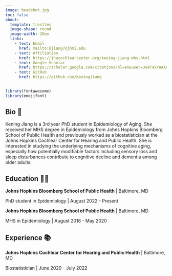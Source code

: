 ```yaml
---
image: headshot.jpg
toc: false
about: 
  template: trestles
  image-shape: round
  image-width: 20em
  links:
    - text: Email
      href: mailto:kjiang7@jhmi.edu
    - text: Affiliation
      href: https://jhucochlearcenter.org/kening-jiang-mhs.html
    - text: Google Scholar
      href: https://scholar.google.com/citations?hl=en&user=J64T4xYAAAAJ&view_op=list_works&authuser=1&sortby=pubdate
    - text: GitHub
      href: https://github.com/KeningJiang
---
```


```r
library(fontawesome)
library(emojifont)
```

## Bio 📖

Kening Jiang is a 3rd year PhD student in Epidemiology of Aging. She received her MHS degree in Epidemiology from Johns Hopkins Bloomberg School of Public Health and previously worked as a biostatistician at the Johns Hopkins Cochlear Center for Hearing and Public Health. She is interested in studying the underlying mechanisms of cognitive aging, especially how potentially modifiable factors including sensory loss and sleep disturbances contribute to cognitive decline and dementia among older adults.

## Education 👩‍🎓

**Johns Hopkins Bloomberg School of Public Health** | Baltimore, MD

PhD student in Epidemiology | August 2022 - Present

**Johns Hopkins Bloomberg School of Public Health** | Baltimore, MD

MHS in Epidemiology | August 2018 - May 2020

## Experience 📚

**Johns Hopkins Cochlear Center for Hearing and Public Health** | Baltimore, MD 

Biostatistician | June 2020 - July 2022